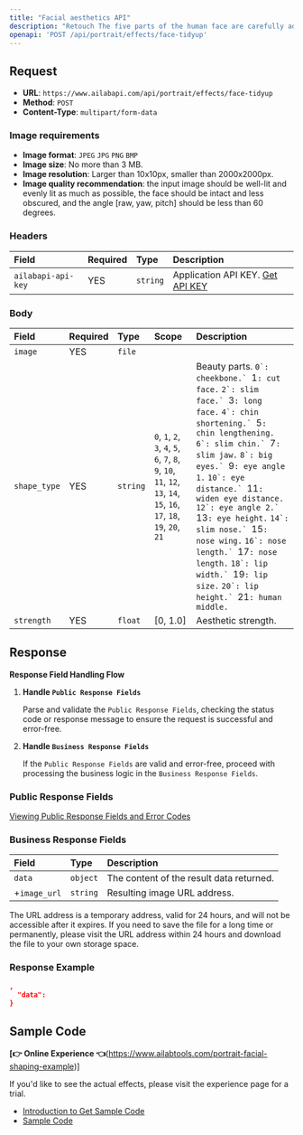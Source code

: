 ```yaml
---
title: "Facial aesthetics API"
description: "Retouch The five parts of the human face are carefully adjusted, and the adjustment content is：big eyes, slim face, slim chin, mouth shape, slim nose, etc."
openapi: 'POST /api/portrait/effects/face-tidyup'
---
```


## Request

- **URL**: `https://www.ailabapi.com/api/portrait/effects/face-tidyup`
- **Method**: `POST`
- **Content-Type**: `multipart/form-data`

### Image requirements

- **Image format**: `JPEG` `JPG` `PNG` `BMP`
- **Image size**: No more than 3 MB.
- **Image resolution**: Larger than 10x10px, smaller than 2000x2000px.
- **Image quality recommendation**: the input image should be well-lit and evenly lit as much as possible, the face should be intact and less obscured, and the angle [raw, yaw, pitch] should be less than 60 degrees.

### Headers

| Field              | Required | Type     | Description                                        |
|:-------------------|:---------|:---------|:---------------------------------------------------|
| `ailabapi-api-key` | YES      | `string` | Application API KEY. [Get API KEY](/docs/get-api-key) |

### Body

| Field        | Required | Type     | Scope                                                                                                                                                                                                                                                                                                     | Description                                                                                                                                                                                                                                                                                                                                                                                                                                                                                                                                                                                                                       |
|:-------------|:---------|:---------|:----------------------------------------------------------------------------------------------------------------------------------------------------------------------------------------------------------------------------------------------------------------------------------------------------------|:----------------------------------------------------------------------------------------------------------------------------------------------------------------------------------------------------------------------------------------------------------------------------------------------------------------------------------------------------------------------------------------------------------------------------------------------------------------------------------------------------------------------------------------------------------------------------------------------------------------------------------|
| `image`      | YES      | `file`   |                                                                                                                                                                                                                                                                                                           |                                                                                                                                                                                                                                                                                                                                                                                                                                                                                                                                                                                                                                   |
| `shape_type` | YES      | `string` | ``0``, ``1``, ``2``, ``3``, ``4``, ``5``, ``6``, ``7``, ``8``, ``9``, ``10``, ``11``, ``12``, ``13``, ``14``, ``15``, ``16``, ``17``, ``18``, ``19``, ``20``, ``21`` | Beauty parts. ``0`: cheekbone.` ``1`: cut face.` ``2`: slim face.` ``3`: long face.` ``4`: chin shortening.` ``5`: chin lengthening.` ``6`: slim chin.` ``7`: slim jaw.` ``8`: big eyes.` ``9`: eye angle 1.` ``10`: eye distance.` ``11`: widen eye distance.` ``12`: eye angle 2.` ``13`: eye height.` ``14`: slim nose.` ``15`: nose wing.` ``16`: nose length.` ``17`: nose length.` ``18`: lip width.` ``19`: lip size.` ``20`: lip height.` ``21`: human middle.` |
| `strength`   | YES      | `float`  | [0, 1.0]                                                                                                                                                                                                                                                                                                  | Aesthetic strength.                                                                                                                                                                                                                                                                                                                                                                                                                                                                                                                                                                                                               |

## Response

**Response Field Handling Flow**

1. **Handle `Public Response Fields`**

   Parse and validate the `Public Response Fields`, checking the status code or response message to ensure the request is successful and error-free.

2. **Handle `Business Response Fields`**

   If the `Public Response Fields` are valid and error-free, proceed with processing the business logic in the `Business Response Fields`.

### Public Response Fields

<a href="/docs/response-description" target="_blank">Viewing Public Response Fields and Error Codes</a>

### Business Response Fields

| Field        | Type     | Description                              |
|:-------------|:---------|:-----------------------------------------|
| `data`       | `object` | The content of the result data returned. |
| +`image_url` | `string` | Resulting image URL address.             |

The URL address is a temporary address, valid for 24 hours, and will not be accessible after it expires. If you need to save the file for a long time or permanently, please visit the URL address within 24 hours and download the file to your own storage space.

### Response Example

```json
,
  "data":           
}
```

## Sample Code

**[👉 Online Experience 👈**(https://www.ailabtools.com/portrait-facial-shaping-example)]

If you'd like to see the actual effects, please visit the experience page for a trial.

- [Introduction to Get Sample Code](get-sample-code)
- [Sample Code][PostmanURL]

[PostmanURL]: https://documenter.getpostman.com/view/26387069/2s93JxqgHE#85c52033-3033-426d-b7ea-ac62a2326eb5